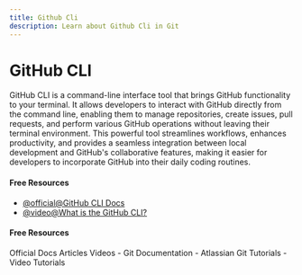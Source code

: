 ```yaml
---
title: Github Cli
description: Learn about Github Cli in Git
---
```


# GitHub CLI

GitHub CLI is a command-line interface tool that brings GitHub functionality to your terminal. It allows developers to interact with GitHub directly from the command line, enabling them to manage repositories, create issues, pull requests, and perform various GitHub operations without leaving their terminal environment. This powerful tool streamlines workflows, enhances productivity, and provides a seamless integration between local development and GitHub's collaborative features, making it easier for developers to incorporate GitHub into their daily coding routines.

#### Free Resources

- [@official@GitHub CLI Docs](https://cli.github.com/)
- [@video@What is the GitHub CLI?](https://www.youtube.com/watch?v=uy_PEGgUF4U)

#### Free Resources

<Tabs defaultValue="official">
<TabsList>
<TabsTrigger value="official">Official Docs</TabsTrigger>
<TabsTrigger value="article">Articles</TabsTrigger>
<TabsTrigger value="video">Videos</TabsTrigger>
</TabsList>

<TabsContent value="official">
- <Link href="https://git-scm.com/docs">Git Documentation</Link>
</TabsContent>
<TabsContent value="article">
- <Link href="https://www.atlassian.com/git/tutorials">Atlassian Git Tutorials</Link>
</TabsContent>
<TabsContent value="video">
- <Link href="https://www.youtube.com/results?search_query=git+github-cli+tutorial">Video Tutorials</Link>
</TabsContent>
</Tabs>

<Outlet path="5-github/basics/github-cli" />
